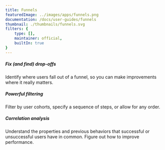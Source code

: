 ```yaml
---
title: Funnels
featuredImage: ../images/apps/funnels.png
documentation: /docs/user-guides/funnels
thumbnail: ./thumbnails/funnels.svg
filters: {
    type: [],
    maintainer: official,
    builtIn: true
}
---
```


<Section
    divider={false}
    title="Analyze users across a series of actions. See how many people start or finish a sequence — and where they drop off."
    size="full"
    cols={3}
>
    <div>
        <h5>Fix (and find) drop-offs</h5>
        <p>Identify where users fall out of a funnel, so you can make improvements where it really matters.</p>
    </div>
    <div>
        <h5>Powerful filtering</h5>
        <p>Filter by user cohorts, specify a sequence of steps, or allow for any order.</p>
    </div>
    <div>
        <h5>Correlation analysis</h5>
        <p>
            Understand the properties and previous behaviors that successful or unsuccessful users have in common.
            Figure out how to improve performance.
        </p>
    </div>
</Section>

<TutorialsSlider topic="funnels" />

<Section divider={false}>
    <Quote
        imageSource="/images/customers/rikin.png"
        size="md"
        name="Rikin Kachhia"
        title="Software Engineer, Hasura"
        quote={`“We observed drop-offs at very particular stages of our onboarding flows, as a result, we took several actions such as moving these steps further down the funnel. These changes helped us deliver a 10-20% improvement in our conversion rate.”`}
    />
</Section>

<Documentation />

